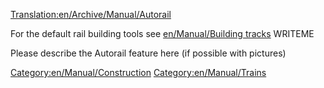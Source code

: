 [[Translation:en/Archive/Manual/Autorail]]
[[Category:en/Manual/Construction]]
[[Category:en/Manual/Trains]]

For the default rail building tools see [[en/Manual/Building tracks]]
WRITEME

Please describe the Autorail feature here (if possible with pictures)